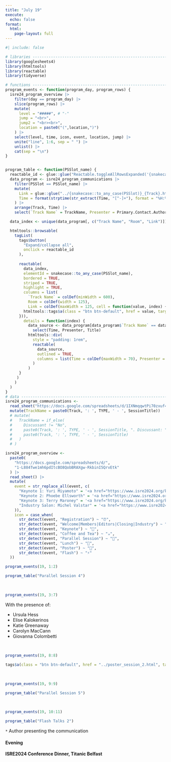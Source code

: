 ```yaml
---
title: "July 19"
execute: 
  echo: false
format: 
  html:
    page-layout: full
---
```


```r
#| include: false

# libraries --------------------------------------------------------------------
library(googlesheets4)
library(htmltools)
library(reactable)
library(tidyverse)

# functions --------------------------------------------------------------------
program_events <- function(program_day, program_rows) {
  isre24_program_overview |> 
    filter(day == program_day) |> 
    slice(program_rows) |> 
    mutate(
      level = "#####", # "-"
      jump = "<br>",
      jump2 = "<br><br>",
      location = paste0("(",location,")")
    ) |> 
    select(level, time, icon, event, location, jump) |> 
    unite("line", 1:6, sep = " ") |> 
    unlist() |> 
    cat(sep = "\n")
}


program_table <- function(PSSlot_name) {
  reactable_id <- glue::glue("Reactable.toggleAllRowsExpanded('{snakecase::to_any_case(PSSlot_name)}')")
  data_program <- isre24_program_communications |>
    filter(PSSlot == PSSlot_name) |> 
    mutate(
      Link = glue::glue("../{snakecase::to_any_case(PSSlot)}_{Track}.html"),
      Time = format(strptime(str_extract(Time, "[^-]+"), format = "%H:%M"), format = "%H:%M")
    ) |> 
    arrange(Track, Time) |> 
    select(`Track Name` = TrackName, Presenter = Primary.Contact.Author.Name, Title = Paper.Title, Time, Room, Link)

  data_index <- unique(data_program[, c("Track Name", "Room", "Link")])

  htmltools::browsable(
    tagList(
      tags$button(
        "Expand/collapse all",
        onclick = reactable_id
      ),
  
      reactable(
        data_index, 
        elementId = snakecase::to_any_case(PSSlot_name),
        bordered = TRUE, 
        striped = TRUE, 
        highlight = TRUE,
        columns = list(
          `Track Name` = colDef(minWidth = 600),
          Room = colDef(width = 125),
          Link = colDef(maxWidth = 125, cell = function(value, index) {
        htmltools::tags$a(class = "btn btn-default", href = value, target = "_blank", "Abstracts")
      })),
        details = function(index) {
          data_source <- data_program[data_program$`Track Name` == data_index$`Track Name`[index], ] |>
            select(Time, Presenter, Title)
          htmltools::div(
            style = "padding: 1rem",
            reactable(
              data_source, 
              outlined = TRUE,
              columns = list(Time = colDef(maxWidth = 70), Presenter = colDef(maxWidth = 200))
            )
          )
      }
     )
    )
  )
}
# data -------------------------------------------------------------------------
isre24_program_communications <-
  read_sheet("https://docs.google.com/spreadsheets/d/1IXNmqqwtPi70zxuf4q6QTpIsFi4anOuSm4RZySt_m7A") |>
  mutate(TrackName = paste0(Track, ': ', TYPE, ' - ', SessionTitle))
  # mutate(
  #   TrackName = if_else(
  #     Discussant != "No",
  #     paste0(Track, ': ', TYPE, ' - ', SessionTitle, ". Discussant: ", Discussant),
  #     paste0(Track, ': ', TYPE, ' - ', SessionTitle)
  #   )
  # )

isre24_program_overview <- 
  paste0(
    "https://docs.google.com/spreadsheets/d/",
    "1-L884Twe1mh6pdItcBO8QobBRAXgw-RkbinI5QrvEtk"
  ) |> 
  read_sheet() |> 
  mutate(
    event = str_replace_all(event, c(
      "Keynote 1: Yuri Miyamoto" = '<a href="https://www.isre2024.org/keynotes/speakers/Yuri_Miyamoto">Keynote 1: Yuri Miyamoto</a>',
      "Keynote 2: Phoebe Ellsworth" = '<a href="https://www.isre2024.org/keynotes/speakers/Phoebe_Ellsworth">Keynote 2: Phoebe Ellsworth</a>',
      "Keynote 3: Terry Maroney" = '<a href="https://www.isre2024.org/keynotes/speakers/Terry_Maroney">Keynote 3: Terry Maroney</a>',
      "Industry Salon: Michel Valstar" = '<a href="https://www.isre2024.org/program/industry">Industry Salon: Michel Valstar</a>'
    )),
    icon = case_when(
      str_detect(event, "Registration") ~ "⏰",
      str_detect(event, "Welcome|Members|Editors|Closing|Industry") ~ "🎤",
      str_detect(event, "Keynote") ~ "🎤️",
      str_detect(event, "Coffee and Tea") ~ "☕",
      str_detect(event, "Parallel Session") ~ "💬",
      str_detect(event, "Lunch") ~ "🥙",
      str_detect(event, "Poster") ~ "📜",
      str_detect(event, "Flash") ~ "⚡"
  ))
```

```r
program_events(19, 1:2)
```

```r
program_table("Parallel Session 4")
```

<br>

```r
program_events(19, 3:7)
```

With the presence of:

- Ursula Hess
- Elise Kalokerinos 
- Katie Greenaway
- Carolyn MacCann
- Giovanna Colombetti

<br>

```r
program_events(19, 8:8)
```

```r
tags$a(class = "btn btn-default", href = "../poster_session_2.html", target = "_blank", "List and Abstracts")
```

<br>

```r
program_events(19, 9:9)
```

```r
program_table("Parallel Session 5")
```

<br>

```r
program_events(19, 10:11)
```

```r
program_table("Flash Talks 2")
```

`*` Author presenting the communication

#### Evening

**ISRE2024 Conference Dinner, Titanic Belfast**